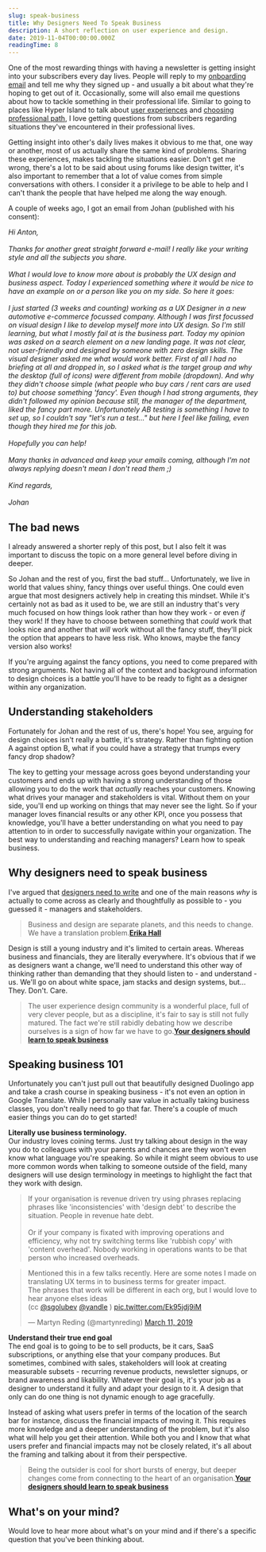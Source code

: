 ```yaml
---
slug: speak-business
title: Why Designers Need To Speak Business
description: A short reflection on user experience and design.
date: 2019-11-04T00:00:00.000Z
readingTime: 8
---
```


One of the most rewarding things with having a newsletter is getting insight into your subscribers every day lives. People will reply to my <a href="/newsletter-ux/">onboarding email</a> and tell me why they signed up - and usually a bit about what they're hoping to get out of it. Occasionally, some will also email me questions about how to tackle something in their professional life. Similar to going to places like Hyper Island to talk about <a href="/whatsux/">user experiences</a> and <a href="/professional-path/">choosing professional path</a>, I love getting questions from subscribers regarding situations they've encountered in their professional lives.

Getting insight into other's daily lives makes it obvious to me that, one way or another, most of us actually share the same kind of problems. Sharing these experiences, makes tackling the situations easier. Don't get me wrong, there's a lot to be said about using forums like design twitter, it's also important to remember that a lot of value comes from simple conversations with others. I consider it a privilege to be able to help and I can't thank the people that have helped me along the way enough.

A couple of weeks ago, I got an email from Johan (published with his consent):

_Hi Anton,
<br /><br />
Thanks for another great straight forward e-mail! I really like your writing style and all the subjects you share.
<br /><br />
What I would love to know more about is probably the UX design and business aspect. Today I experienced something where it would be nice to have an example on or a person like you on my side. So here it goes:<br /><br />
I just started (3 weeks and counting) working as a UX Designer in a new automotive e-commerce focussed company. Although I was first focussed on visual design I like to develop myself more into UX design. So I'm still learning, but what I mostly fail at is the business part. Today my opinion was asked on a search element on a new landing page. It was not clear, not user-friendly and designed by someone with zero design skills. The visual designer asked me what would work better. First of all I had no briefing at all and dropped in, so I asked what is the target group and why the desktop (full of icons) were different from mobile (dropdown). And why they didn't choose simple (what people who buy cars / rent cars are used to) but choose something 'fancy'. Even though I had strong arguments, they didn't followed my opinion because still, the manager of the department, liked the fancy part more. Unfortunately AB testing is something I have to set up, so I couldn't say "let's run a test..." but here I feel like failing, even though they hired me for this job.<br /><br />
Hopefully you can help!<br /><br />
Many thanks in advanced and keep your emails coming, although I'm not always replying doesn't mean I don't read them ;)<br /><br />
Kind regards,<br /><br />
Johan_

## The bad news

I already answered a shorter reply of this post, but I also felt it was important to discuss the topic on a more general level before diving in deeper.

So Johan and the rest of you, first the bad stuff... Unfortunately, we live in world that values shiny, fancy things over useful things. One could even argue that most designers actively help in creating this mindset. While it's certainly not as bad as it used to be, we are still an industry that's very much focused on how things look rather than how they work - or even *if* they work! If they have to choose between something that *could* work that looks nice and another that *will* work without all the fancy stuff, they'll pick the option that appears to have less risk. Who knows, maybe the fancy version also works!

If you're arguing against the fancy options, you need to come prepared with strong arguments. Not having all of the context and background information to design choices is a battle you'll have to be ready to fight as a designer within any organization.

## Understanding stakeholders

Fortunately for Johan and the rest of us, there's hope! You see, arguing for design choices isn't really a battle, it's strategy. Rather than fighting option A against option B, what if you could have a strategy that trumps every fancy drop shadow?

The key to getting your message across goes beyond understanding your customers and ends up with having a strong understanding of those allowing you to do the work that *actually* reaches your customers. Knowing what drives your manager and stakeholders is vital. Without them on your side, you'll end up working on things that may never see the light. So if your manager loves financial results or any other KPI, once you possess that knowledge, you'll have a better understanding on what you need to pay attention to in order to successfully navigate within your organization. The best way to understanding and reaching managers? Learn how to speak business.

## Why designers need to speak business

I've argued that <a href="/designers-write/">designers need to write</a> and one of the main reasons *why* is actually to come across as clearly and thoughtfully as possible to - you guessed it - managers and stakeholders.

>Business and design are separate planets, and this needs to change. We have a translation problem.**<a href="https://twitter.com/mulegirl">Erika Hall</a>**

Design is still a young industry and it's limited to certain areas. Whereas business and financials, they are literally everywhere. It's obvious that if we as designers want a change, we'll need to understand this other way of thinking rather than demanding that they should listen to - and understand - us. We'll go on about white space, jam stacks and design systems, but... They. Don't. Care.

>The user experience design community is a wonderful place, full of very clever people, but as a discipline, it's fair to say is still not fully matured. The fact we're still rabidly debating how we describe ourselves is a sign of how far we have to go.**<a href="https://medium.com/leading-design/your-designers-should-learn-to-speak-business-a4f9845f210">Your designers should learn to speak business</a>**

## Speaking business 101

Unfortunately you can't just pull out that beautifully designed Duolingo app and take a crash course in speaking business - it's not even an option in Google Translate. While I personally saw value in actually taking business classes, you don't really need to go that far. There's a couple of much easier things you can do to get started!

**Literally use business terminology.**<br />
Our industry loves coining terms. Just try talking about design in the way you do to colleagues with your parents and chances are they won't even know what language you're speaking. So while it might seem obvious to use more common words when talking to someone outside of the field, many designers will use design terminology in meetings to highlight the fact that they work with design.

>If your organisation is revenue driven try using phrases replacing phrases like 'inconsistencies' with 'design debt' to describe the situation. People in revenue hate debt.<br /><br />Or if your company is fixated with improving operations and efficiency, why not try switching terms like 'rubbish copy' with 'content overhead'. Nobody working in operations wants to be that person who increased overheads.

<blockquote class="twitter-tweet"><p lang="en" dir="ltr">Mentioned this in a few talks recently. Here are some notes I made on translating UX terms in to business terms for greater impact.<br />The phrases that work will be different in each org, but I would love to hear anyone elses ideas<br />(cc <a href="https://twitter.com/sgolubev?ref_src=twsrc%5Etfw">@sgolubev</a> <a href="https://twitter.com/yandle?ref_src=twsrc%5Etfw">@yandle</a> ) <a href="https://t.co/Ek95jdj9iM">pic.twitter.com/Ek95jdj9iM</a></p>&mdash; Martyn Reding (@martynreding) <a href="https://twitter.com/martynreding/status/1105073935291424768?ref_src=twsrc%5Etfw">March 11, 2019</a></blockquote> <script async src="https://platform.twitter.com/widgets.js" charset="utf-8"></script>

**Understand their true end goal**<br />
The end goal is to going to be to sell products, be it cars, SaaS subscriptions, or anything else that your company produces. But sometimes, combined with sales, stakeholders will look at creating measurable subsets - recurring revenue products, newsletter signups, or brand awareness and likability.  Whatever their goal is, it's your job as a designer to understand it fully and adapt your design to it. A design that only can do one thing is not dynamic enough to age gracefully.

Instead of asking what users prefer in terms of the location of the search bar for instance, discuss the financial impacts of moving it. This requires more knowledge and a deeper understanding of the problem, but it's also what will help you get their attention. While both you and I know that what users prefer and financial impacts may not be closely related, it's all about the framing and talking about it from their perspective.

>Being the outsider is cool for short bursts of energy, but deeper changes come from connecting to the heart of an organisation.**<a href="https://medium.com/leading-design/your-designers-should-learn-to-speak-business-a4f9845f210">Your designers should learn to speak business</a>**

## What's on your mind?

Would love to hear more about what's on your mind and if there's a specific question that you've been thinking about.
